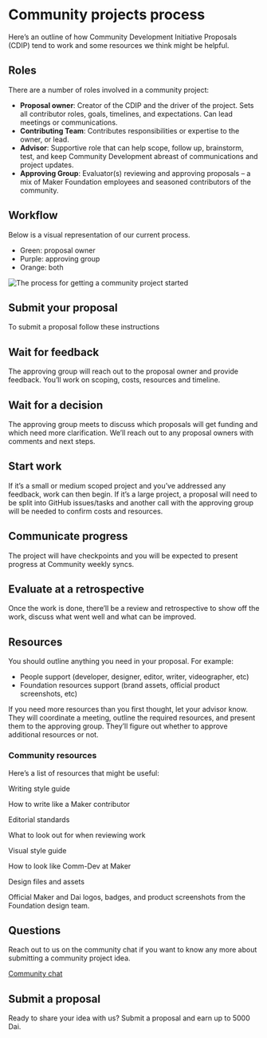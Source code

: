 # Community projects process

Here’s an outline of how Community Development Initiative Proposals (CDIP) tend to work and some resources we think might be helpful.

## Roles

There are a number of roles involved in a community project:

- **Proposal owner**: Creator of the CDIP and the driver of the project. Sets all contributor roles, goals, timelines, and expectations. Can lead meetings or communications.
- **Contributing Team**: Contributes responsibilities or expertise to the owner, or lead.
- **Advisor**: Supportive role that can help scope, follow up, brainstorm, test, and keep Community Development abreast of communications and project updates.
- **Approving Group**: Evaluator\(s\) reviewing and approving proposals – a mix of Maker Foundation employees and seasoned contributors of the community.

## Workflow

Below is a visual representation of our current process.

- Green: proposal owner
- Purple: approving group
- Orange: both

![The process for getting a community project started](../../.gitbook/assets/cdip-contributor-highlights.jpg)

<Process>

<Box>

## Submit your proposal
To submit a proposal follow <Link to="/funding/community-projects/index">these instructions</Link>

</Box>

<Box>

## Wait for feedback
The approving group will reach out to the proposal owner and provide feedback. You’ll work on scoping, costs, resources and timeline.

</Box>
 
<Box>

## Wait for a decision
The approving group meets to discuss which proposals will get funding and which need more clarification. We’ll reach out to any proposal owners with comments and next steps.

</Box>

<Box>

## Start work
If it’s a small or medium scoped project and you’ve addressed any feedback, work can then begin.
If it’s a large project, a proposal will need to be split into GitHub issues/tasks and another call with the approving group will be needed to confirm costs and resources.

</Box>

<Box>

## Communicate progress
The project will have checkpoints and you will be expected to present progress at Community weekly syncs.

</Box>

<Box>

## Evaluate at a retrospective
Once the work is done, there’ll be a review and retrospective to show off the work, discuss what went well and what can be improved.

</Box>

</Process>

## Resources

You should outline anything you need in your proposal. For example:

- People support \(developer, designer, editor, writer, videographer, etc\)
- Foundation resources support \(brand assets, official product screenshots, etc\)

If you need more resources than you first thought, let your advisor know. They will coordinate a meeting, outline the required resources, and present them to the approving group. They’ll figure out whether to approve additional resources or not.

### Community resources

Here’s a list of resources that might be useful:

<List>

<Link to="/work_with_us/content/writing-style-guide">

Writing style guide

How to write like a Maker contributor

</Link>


<Link to="/work_with_us/content/reviewer-guide">

Editorial standards

What to look out for when reviewing work

</Link>


<Link to="/work_with_us/content/visual-style-guide">

Visual style guide

How to look like Comm-Dev at Maker

</Link>


<Link to="https://www.notion.so/makerdao/Maker-Brand-ac517c82ff9a43089d0db5bb2ee045a4">

Design files and assets

Official Maker and Dai logos, badges, and product screenshots from the Foundation design team.

</Link>

</List>

## Questions

Reach out to us on the community chat if you want to know any more about submitting a community project idea.

[Community chat](https://chat.makerdao.com/channel/community-development)

## Submit a proposal

Ready to share your idea with us? Submit a proposal and earn up to 5000 Dai.
